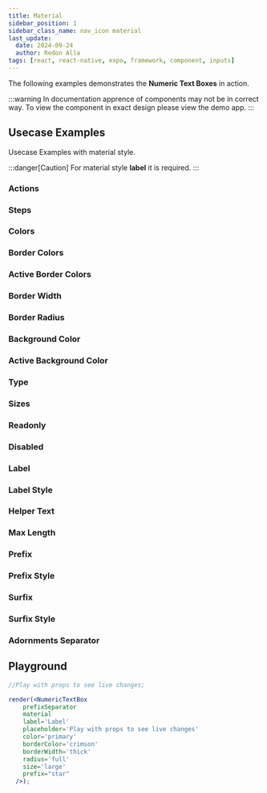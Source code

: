 ```yaml
---
title: Material
sidebar_position: 1
sidebar_class_name: nav_icon material
last_update:
  date: 2024-09-24
  author: Redon Alla
tags: [react, react-native, expo, framework, component, inputs]
---
```




The following examples demonstrates the **Numeric Text Boxes** in action.

:::warning
In documentation apprence of components may not be in correct way.
To view the component in exact design please view the demo app.
:::

## Usecase Examples

Usecase Examples with material style.

:::danger[Caution]
For material style **label** it is required.
:::

### Actions

<ExampleWrapper codeExample={ActionsExampleMdx}>
  <ActionsExample />
</ExampleWrapper>

### Steps

<ExampleWrapper codeExample={StepsExampleMdx}>
  <StepsExample />
</ExampleWrapper>

### Colors

<ExampleWrapper codeExample={ColorsExampleMdx}>
  <ColorsExample />
</ExampleWrapper>

### Border Colors

<ExampleWrapper codeExample={BorderColorsExampleMdx}>
  <BorderColorsExample />
</ExampleWrapper>

### Active Border Colors

<ExampleWrapper codeExample={ActiveBorderColorsExampleMdx}>
  <ActiveBorderColorsExample />
</ExampleWrapper>

### Border Width

<ExampleWrapper codeExample={BorderWidthExampleMdx}>
  <BorderWidthExample />
</ExampleWrapper>

### Border Radius

<ExampleWrapper codeExample={BorderRadiusExampleMdx}>
  <BorderRadiusExample />
</ExampleWrapper>

### Background Color

<ExampleWrapper codeExample={BackgroundColorExampleMdx}>
  <BackgroundColorExample />
</ExampleWrapper>

### Active Background Color

<ExampleWrapper codeExample={ActiveBackgroundColorExampleMdx}>
  <ActiveBackgroundColorExample />
</ExampleWrapper>

### Type

<ExampleWrapper codeExample={TypeExampleMdx}>
  <TypeExample />
</ExampleWrapper>

### Sizes

<ExampleWrapper codeExample={SizesExampleMdx}>
  <SizesExample />
</ExampleWrapper>

### Readonly

<ExampleWrapper codeExample={ReadonlyExampleMdx}>
  <ReadonlyExample />
</ExampleWrapper>

### Disabled

<ExampleWrapper codeExample={ReadonlyExampleMdx}>
  <ReadonlyExample />
</ExampleWrapper>

### Label

<ExampleWrapper codeExample={LabelExampleMdx}>
  <LabelExample />
</ExampleWrapper>

### Label Style

<ExampleWrapper codeExample={LabelStyleExampleMdx}>
  <LabelStyleExample />
</ExampleWrapper>

### Helper Text

<ExampleWrapper codeExample={HelperTextExampleMdx}>
  <HelperTextExample />
</ExampleWrapper>

### Max Length

<ExampleWrapper codeExample={MaxLengthExampleMdx}>
  <MaxLengthExample />
</ExampleWrapper>

### Prefix

<ExampleWrapper codeExample={PrefixExampleMdx}>
  <PrefixExample />
</ExampleWrapper>

### Prefix Style

<ExampleWrapper codeExample={PrefixStyleExampleMdx}>
  <PrefixStyleExample />
</ExampleWrapper>

### Surfix

<ExampleWrapper codeExample={SurfixExampleMdx}>
  <SurfixExample />
</ExampleWrapper>

### Surfix Style

<ExampleWrapper codeExample={SurfixStyleExampleMdx}>
  <SurfixStyleExample />
</ExampleWrapper>


### Adornments Separator

<ExampleWrapper codeExample={AdornmentSeparatorExampleMdx}>
  <AdornmentSeparatorExample />
</ExampleWrapper>

## Playground

```jsx live noInline
//Play with props to see live changes;

render(<NumericTextBox
    prefixSeparator
    material
    label='Label'
    placeholder='Play with props to see live changes'
    color='primary'
    borderColor='crimson'
    borderWidth='thick'
    radius='full'
    size='large'
    prefix="star"
  />);
```